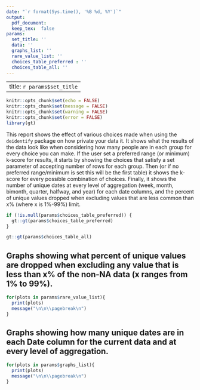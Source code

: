 ```yaml
---
date: "`r format(Sys.time(), '%B %d, %Y')`"
output:
  pdf_document: 
  keep_tex:  false
params:
  set_title: ''
  data: ''
  graphs_list: ''
  rare_value_list: ''
  choices_table_preferred : ''
  choices_table_all: ''
---
```


---
title: `r params$set_title`
---

```r
knitr::opts_chunk$set(echo = FALSE)
knitr::opts_chunk$set(message = FALSE)
knitr::opts_chunk$set(warning = FALSE)
knitr::opts_chunk$set(error = FALSE)
library(gt)
```


This report shows the effect of various choices made when using the `deidentify` package on how private your data it. It shows what the results of the data look like when considering how many people are in each group for every choice you can make. If the user set a preferred range (or minimum) k-score for results, it starts by showing the choices that satisfy a set parameter of accepting number of rows for each group. Then (or if no preferred range/minimum is set this will be the first table) it shows the k-score for every possible combination of choices. Finally, it shows the number of unique dates at every level of aggregation (week, month, bimonth, quarter, halfway, and year) for each date columns, and the percent of unique values dropped when excluding values that are less common than x% (where x is 1%-99%) limit. 

 

```r
if (!is.null(params$choices_table_preferred)) {
  gt::gt(params$choices_table_preferred)
}
```

\pagebreak

```r
gt::gt(params$choices_table_all)
```

\pagebreak

## Graphs showing what percent of unique values are dropped when excluding any value that is less than x% of the non-NA data (x ranges from 1% to 99%).

```r
for(plots in params$rare_value_list){
  print(plots)
  message("\n\n\\pagebreak\n")
}
```

\pagebreak

## Graphs showing how many unique dates are in each Date column for the current data and at every level of aggregation.

```r
for(plots in params$graphs_list){
  print(plots)
  message("\n\n\\pagebreak\n")
}
```

